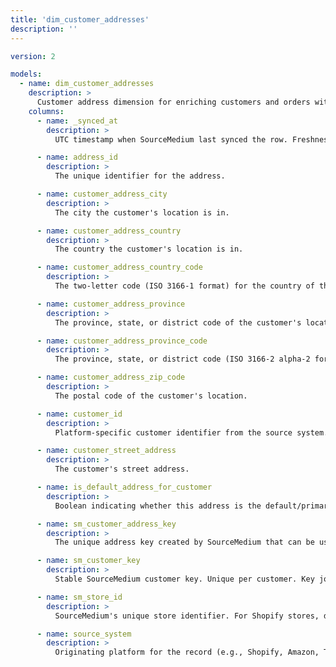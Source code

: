 ```yaml
---
title: 'dim_customer_addresses'
description: ''
---
```


```yaml
version: 2

models:
  - name: dim_customer_addresses
    description: >
      Customer address dimension for enriching customers and orders with normalized geo attributes. Grain: One row per sm_customer_address_key. No canonical date; _synced_at is a freshness timestamp (not for analysis). Critical filters: source_system for platform coverage and address availability; is_default_for_customer for primary address. Key joins: dim_customers via sm_customer_key (many:1).
    columns:
      - name: _synced_at
        description: >
          UTC timestamp when SourceMedium last synced the row. Freshness indicator only; not for time-series analysis.

      - name: address_id
        description: >
          The unique identifier for the address.

      - name: customer_address_city
        description: >
          The city the customer's location is in.

      - name: customer_address_country
        description: >
          The country the customer's location is in.

      - name: customer_address_country_code
        description: >
          The two-letter code (ISO 3166-1 format) for the country of the customer's location.

      - name: customer_address_province
        description: >
          The province, state, or district code of the customer's location.

      - name: customer_address_province_code
        description: >
          The province, state, or district code (ISO 3166-2 alpha-2 format) of the customer's location.

      - name: customer_address_zip_code
        description: >
          The postal code of the customer's location.

      - name: customer_id
        description: >
          Platform-specific customer identifier from the source system. Links to the customer who owns this address.

      - name: customer_street_address
        description: >
          The customer's street address.

      - name: is_default_address_for_customer
        description: >
          Boolean indicating whether this address is the default/primary address for the customer. Used to identify the customer's preferred address for shipping and billing.

      - name: sm_customer_address_key
        description: >
          The unique address key created by SourceMedium that can be used to join address dimensions to related tables.

      - name: sm_customer_key
        description: >
          Stable SourceMedium customer key. Unique per customer. Key joins: `dim_customers` (1:1); `dim_orders`/`obt_orders` (1:many). Platform caveat: TikTok Shop coverage may be limited.

      - name: sm_store_id
        description: >
          SourceMedium's unique store identifier. For Shopify stores, derived from the myshopify.com domain; for other platforms (Amazon, TikTok Shop, Walmart.com), uses platform-specific identifiers.

      - name: source_system
        description: >
          Originating platform for the record (e.g., Shopify, Amazon, TikTok Shop, Chargebee). Used for platform‑specific behavior and coverage.

```